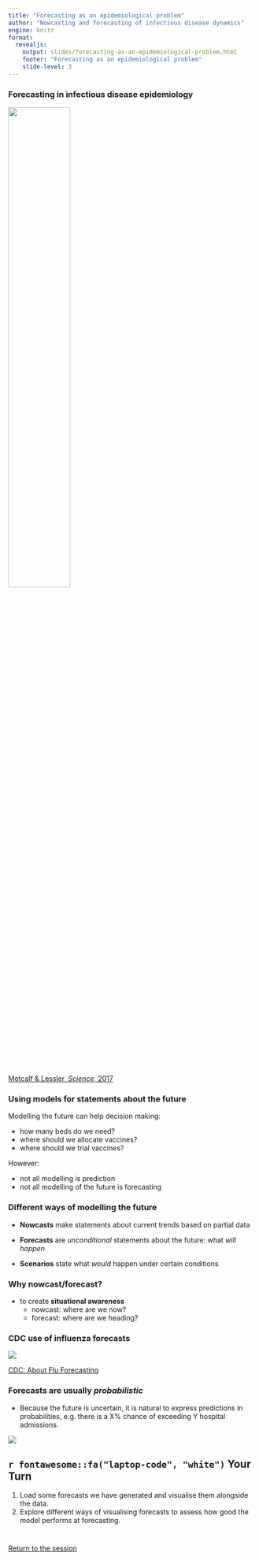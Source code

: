 ```yaml
---
title: "Forecasting as an epidemiological problem"
author: "Nowcasting and forecasting of infectious disease dynamics"
engine: knitr
format:
  revealjs:
    output: slides/forecasting-as-an-epidemiological-problem.html
    footer: "Forecasting as an epidemiological problem"
    slide-level: 3
---
```


### Forecasting in infectious disease epidemiology

![](figures/metcalf_lessler_fraught.png){width=50%}

[Metcalf & Lessler, *Science*, 2017](https://doi.org/10.1126/science.aam8335)

### Using models for statements about the future {.smaller}

Modelling the future can help decision making:

- how many beds do we need?
- where should we allocate vaccines?
- where should we trial vaccines?

However:

- not all modelling is prediction
- not all modelling of the future is forecasting

### Different ways of modelling the future {.smaller}

- **Nowcasts** make statements about current trends based on partial data

- **Forecasts** are *unconditional* statements about the future: what *will happen*

- **Scenarios** state what *would* happen under certain conditions

### Why nowcast/forecast? {.smaller}

- to create **situational awareness**
  - nowcast: where are we now?
  - forecast: where are we heading?

### CDC use of influenza forecasts

![](figures/cdc_flu_forecast_use.png)

[CDC: About Flu Forecasting](https://www.cdc.gov/flu/weekly/flusight/how-flu-forecasting.htm)

### Forecasts are usually *probabilistic* {.smaller}

- Because the future is uncertain, it is natural to express predictions in probabilities, e.g. there is a X% chance of exceeding Y hospital admissions.

![](figures/weather_forecast.png)

## `r fontawesome::fa("laptop-code", "white")` Your Turn {background-color="#447099" transition="fade-in"}

1. Load some forecasts we have generated and visualise them alongside the data.
2. Explore different ways of visualising forecasts to assess how good the model performs at forecasting.

#

[Return to the session](../forecasting-visualisation)

